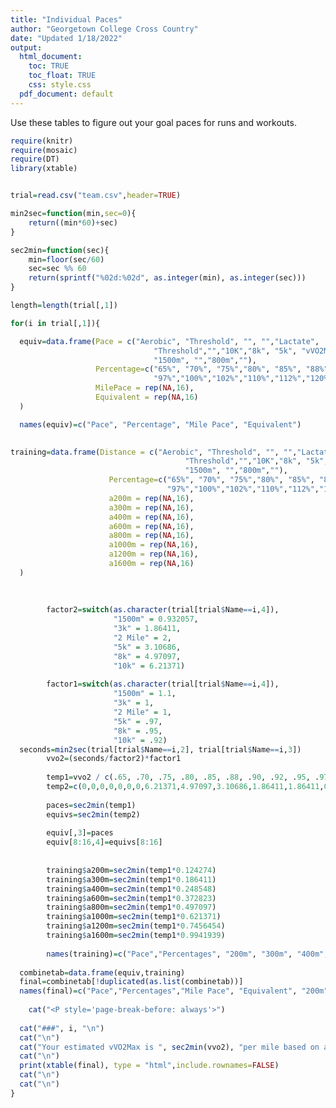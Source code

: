 ```yaml
---
title: "Individual Paces"
author: "Georgetown College Cross Country"
date: "Updated 1/18/2022"
output:
  html_document:
    toc: TRUE
    toc_float: TRUE
    css: style.css
  pdf_document: default
---
```


Use these tables to figure out your goal paces for runs and workouts.

```r
require(knitr)
require(mosaic)
require(DT)
library(xtable)


trial=read.csv("team.csv",header=TRUE)

min2sec=function(min,sec=0){
    return((min*60)+sec)
}

sec2min=function(sec){
    min=floor(sec/60)
    sec=sec %% 60
    return(sprintf("%02d:%02d", as.integer(min), as.integer(sec)))
}
```







```r

length=length(trial[,1])

for(i in trial[,1]){

  equiv=data.frame(Pace = c("Aerobic", "Threshold", "", "","Lactate",
                                "Threshold","","10K","8k", "5k", "vVO2Max/3k", "",
                                "1500m", "","800m",""), 
                   Percentage=c("65%", "70%", "75%","80%", "85%", "88%", "90%","92%","95%",
                                "97%","100%","102%","110%","112%","120%", "136%"),
                   MilePace = rep(NA,16),
                   Equivalent = rep(NA,16)
  )

  names(equiv)=c("Pace", "Percentage", "Mile Pace", "Equivalent")

  
training=data.frame(Distance = c("Aerobic", "Threshold", "", "","Lactate",
                                       "Threshold","","10K","8k", "5k", "vVO2Max/3k", "",
                                       "1500m", "","800m",""), 
                      Percentage=c("65%", "70%", "75%","80%", "85%", "88%", "90%","92%","95%",
                                   "97%","100%","102%","110%","112%","120%", "136%"),
                      a200m = rep(NA,16),
                      a300m = rep(NA,16),
                      a400m = rep(NA,16),
                      a600m = rep(NA,16),
                      a800m = rep(NA,16),
                      a1000m = rep(NA,16),
                      a1200m = rep(NA,16),
                      a1600m = rep(NA,16)
  )
  
  
  
        factor2=switch(as.character(trial[trial$Name==i,4]),
                       "1500m" = 0.932057,
                       "3k" = 1.86411,
                       "2 Mile" = 2,
                       "5k" = 3.10686,
                       "8k" = 4.97097,
                       "10k" = 6.21371)
        
        factor1=switch(as.character(trial[trial$Name==i,4]),
                       "1500m" = 1.1,
                       "3k" = 1,
                       "2 Mile" = 1,
                       "5k" = .97,
                       "8k" = .95,
                       "10k" = .92)
  seconds=min2sec(trial[trial$Name==i,2], trial[trial$Name==i,3])
        vvo2=(seconds/factor2)*factor1
        
        temp1=vvo2 / c(.65, .70, .75, .80, .85, .88, .90, .92, .95, .97, 1, 1.02, 1.1, 1.12, 1.2, 1.36)
        temp2=c(0,0,0,0,0,0,0,6.21371,4.97097,3.10686,1.86411,1.86411,0.932057,0.932057,0.497097,0.497097)*temp1
        
        paces=sec2min(temp1)
        equivs=sec2min(temp2)
        
        equiv[,3]=paces
        equiv[8:16,4]=equivs[8:16]
        
        
        training$a200m=sec2min(temp1*0.124274)
        training$a300m=sec2min(temp1*0.186411)
        training$a400m=sec2min(temp1*0.248548)
        training$a600m=sec2min(temp1*0.372823)
        training$a800m=sec2min(temp1*0.497097)
        training$a1000m=sec2min(temp1*0.621371)
        training$a1200m=sec2min(temp1*0.7456454)
        training$a1600m=sec2min(temp1*0.9941939)
        
        names(training)=c("Pace","Percentages", "200m", "300m", "400m", "600m", "800m", "1000m", "1200m", "1600m")
        
  combinetab=data.frame(equiv,training)
  final=combinetab[!duplicated(as.list(combinetab))]       
  names(final)=c("Pace","Percentages","Mile Pace", "Equivalent", "200m", "300m", "400m", "600m", "800m", "1000m", "1200m", "1600m")      
  
    cat("<P style='page-break-before: always'>")
  
  cat("###", i, "\n")
  cat("\n")
  cat("Your estimated vVO2Max is ", sec2min(vvo2), "per mile based on a(n) ", as.character(trial[trial$Name==i,4]), " time of ", sec2min(seconds), "." )
  cat("\n")
  print(xtable(final), type = "html",include.rownames=FALSE)
  cat("\n")
  cat("\n")
}
```

